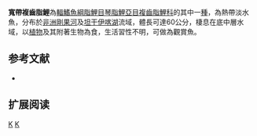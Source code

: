 {{Speciesbox 
| genus = Distichodus
| species = 
| image = Distichodus fasciolatus.jpg
| status = LC
| status_system = IUCN3.1
| authority =  [[Boulenger|Boulenger]], 1898
| synonyms = *''Distichodus fasciatus,Boulenger, 1898''
}}
'''寬帶複齒脂鯉'''為[[輻鰭魚綱|輻鰭魚綱]][[脂鯉目|脂鯉目]][[琴脂鯉亞目|琴脂鯉亞目]][[複齒脂鯉科|複齒脂鯉科]]的其中一[[種|種]]，為熱帶淡水魚，分布於[[非洲|非洲]][[剛果河|剛果河]]及[[坦干伊喀湖|坦干伊喀湖]]流域，體長可達60公分，棲息在底中層水域，以[[植物|植物]]及其附著生物為食，生活習性不明，可做為觀賞魚。

==参考文献==
{{refbegin}}
*{{FishBase_species|genus=Distichodus|species=fasciolatus|year=2014|month=1}}
{{refend}}

== 扩展阅读 ==
{{refbegin}}
{{wikispecies-inline|Distichodus fasciolatus|寬帶複齒脂鯉}}
{{refend}}

{{Taxonbar|from=Q5841881}}

[[Category:觀賞魚|K]]
[[Category:複齒脂鯉屬|K]]


{{魚類小作品}}